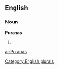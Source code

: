 ==English==

===Noun===
'''Puranas'''

# {{plural of|[[Purana]]}}

[[Category:English plurals]]

[[ar:Puranas]]